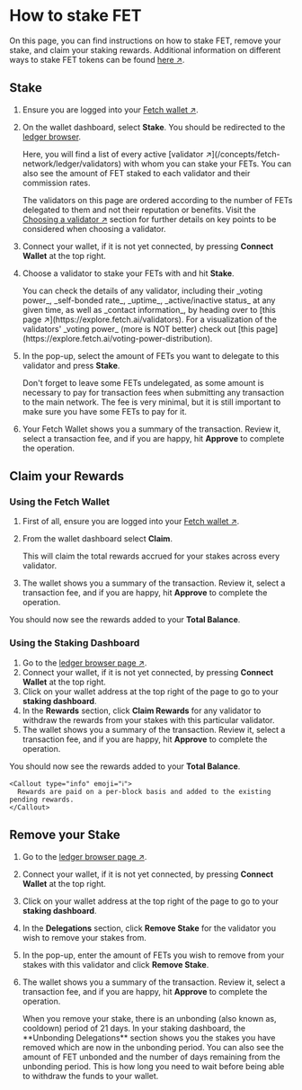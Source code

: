 
# How to stake FET

On this page, you can find instructions on how to stake FET, remove your stake, and claim your staking rewards.
Additional information on different ways to stake FET tokens can be found [here ↗️](/guides/fetch-network/different-ways-to-stake-the-fet-token).

## Stake

1. Ensure you are logged into your [Fetch wallet ↗️](/guides/fetch-network/fetch-wallet/fetch-wallet-getting-started).
2. On the wallet dashboard, select **Stake**. You should be redirected to the [ledger browser](https://browse-fetchhub.fetch.ai/validators).

    <Callout type="info" emoji="ℹ️">
      Here, you will find a list of every active [validator ↗️](/concepts/fetch-network/ledger/validators) with whom you can stake your FETs. You can also see the amount of FET staked to each validator and their commission rates.

      The validators on this page are ordered according to the number of FETs delegated to them and not their reputation or benefits. Visit the [Choosing a validator ↗️](/guides/fetch-network/re-delegating-staked-fet-token#choosing-a-validator) section for further details on key points to be considered when choosing a validator.
    </Callout>

3. Connect your wallet, if it is not yet connected, by pressing **Connect Wallet** at the top right.

4. Choose a validator to stake your FETs with and hit **Stake**.

    <Callout type="info" emoji="ℹ️">
      You can check the details of any validator, including their _voting power_, _self-bonded rate_, _uptime_, _active/inactive status_ at any given time, as well as _contact information_, by heading over to [this page ↗️](https://explore.fetch.ai/validators). For a visualization of the validators' _voting power_ (more is NOT better) check out [this page](https://explore.fetch.ai/voting-power-distribution).
    </Callout>

5. In the pop-up, select the amount of FETs you want to delegate to this validator and press **Stake**.

    <Callout type="info" emoji="ℹ️">
      Don't forget to leave some FETs undelegated, as some amount is necessary to pay for transaction fees when submitting any transaction to the main network. The fee is very minimal, but it is still important to make sure you have some FETs to pay for it.
    </Callout>

6. Your Fetch Wallet shows you a summary of the transaction. Review it, select a transaction fee, and if you are happy, hit **Approve** to complete the operation.

## Claim your Rewards

### Using the Fetch Wallet

1. First of all, ensure you are logged into your [Fetch wallet ↗️](/guides/fetch-network/fetch-wallet/fetch-wallet-getting-started).
2. From the wallet dashboard select **Claim**.

    <Callout type="info" emoji="ℹ️">
      This will claim the total rewards accrued for your stakes across every validator.
    </Callout>

3. The wallet shows you a summary of the transaction. Review it, select a transaction fee, and if you are happy, hit **Approve** to complete the operation.

You should now see the rewards added to your **Total Balance**.

### Using the Staking Dashboard

1. Go to the [ledger browser page ↗️](https://browse-fetchhub.fetch.ai/validators).
2. Connect your wallet, if it is not yet connected, by pressing **Connect Wallet** at the top right.
3. Click on your wallet address at the top right of the page to go to your **staking dashboard**.
4. In the **Rewards** section, click **Claim Rewards** for any validator to withdraw the rewards from your stakes with this particular validator.
5. The wallet shows you a summary of the transaction. Review it, select a transaction fee, and if you are happy, hit **Approve** to complete the operation.

You should now see the rewards added to your **Total Balance**.

    <Callout type="info" emoji="ℹ️">
      Rewards are paid on a per-block basis and added to the existing pending rewards.
    </Callout>

## Remove your Stake

1. Go to the [ledger browser page ↗️](https://browse-fetchhub.fetch.ai/validators).
2. Connect your wallet, if it is not yet connected, by pressing **Connect Wallet** at the top right.
3. Click on your wallet address at the top right of the page to go to your **staking dashboard**.
4. In the **Delegations** section, click **Remove Stake** for the validator you wish to remove your stakes from.
5. In the pop-up, enter the amount of FETs you wish to remove from your stakes with this validator and click **Remove Stake**.
6. The wallet shows you a summary of the transaction. Review it, select a transaction fee, and if you are happy, hit **Approve** to complete the operation.

    <Callout type="info" emoji="ℹ️">
      When you remove your stake, there is an unbonding (also known as, cooldown) period of 21 days. In your staking dashboard, the **Unbonding Delegations** section shows you the stakes you have removed which are now in the unbonding period. You can also see the amount of FET unbonded and the number of days remaining from the unbonding period. This is how long you need to wait before being able to withdraw the funds to your wallet.
    </Callout>

